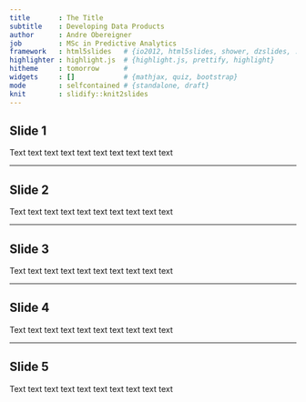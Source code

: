 ```yaml
---
title       : The Title
subtitle    : Developing Data Products
author      : Andre Obereigner
job         : MSc in Predictive Analytics
framework   : html5slides   # {io2012, html5slides, shower, dzslides, ...}
highlighter : highlight.js  # {highlight.js, prettify, highlight}
hitheme     : tomorrow      # 
widgets     : []            # {mathjax, quiz, bootstrap}
mode        : selfcontained # {standalone, draft}
knit        : slidify::knit2slides
---
```


## Slide 1

Text text text text text text text text text text 

---

## Slide 2

Text text text text text text text text text text 

---

## Slide 3

Text text text text text text text text text text 

---

## Slide 4

Text text text text text text text text text text 

---

## Slide 5

Text text text text text text text text text text 



